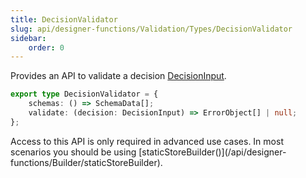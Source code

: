 ```yaml
---
title: DecisionValidator
slug: api/designer-functions/Validation/Types/DecisionValidator
sidebar:
    order: 0
---
```



Provides an API to validate a decision [DecisionInput](/api/designer-decisions/Inputs/Types/DecisionInput).

```ts
export type DecisionValidator = {
    schemas: () => SchemaData[];
    validate: (decision: DecisionInput) => ErrorObject[] | null;
};
```

<Aside type="tip" title="Advanced API">
    Access to this API is only required in advanced use cases. In most scenarios you should be using
    [staticStoreBuilder()](/api/designer-functions/Builder/staticStoreBuilder).
</Aside>

